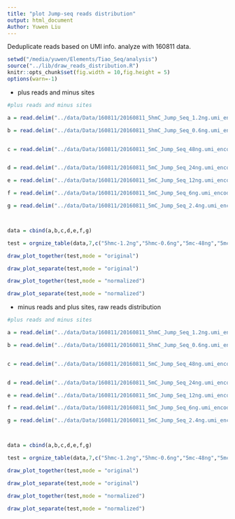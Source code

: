 ```yaml
---
title: "plot Jump-seq reads distribution"
output: html_document
Author: Yuwen Liu
---
```


Deduplicate reads based on UMI info. 
analyze with 160811 data. 


```r
setwd("/media/yuwen/Elements/Tiao_Seq/analysis")
source("../lib/draw_reads_distribution.R")
knitr::opts_chunk$set(fig.width = 10,fig.height = 5)
options(warn=-1)
```

\newpage
* plus reads and minus sites

```r
#plus reads and minus sites

a = read.delim("../data/Data/160811/20160811_5hmC_Jump_Seq_1.2ng.umi_encoded_adaptor_removed.sorted.dedup.bam.minus_sites_with_1_coverage.ave.perbase", header = FALSE, sep = "\t", stringsAsFactors = FALSE)

b = read.delim("../data/Data/160811/20160811_5hmC_Jump_Seq_0.6ng.umi_encoded_adaptor_removed.sorted.dedup.bam.minus_sites_with_1_coverage.ave.perbase", header = FALSE, sep = "\t", stringsAsFactors = FALSE)


c = read.delim("../data/Data/160811/20160811_5mC_Jump_Seq_48ng.umi_encoded_adaptor_removed.sorted.dedup.bam.minus_sites_with_1_coverage.ave.perbase", header = FALSE, sep = "\t", stringsAsFactors = FALSE)


d = read.delim("../data/Data/160811/20160811_5mC_Jump_Seq_24ng.umi_encoded_adaptor_removed.sorted.dedup.bam.minus_sites_with_1_coverage.ave.perbase", header = FALSE, sep = "\t", stringsAsFactors = FALSE)

e = read.delim("../data/Data/160811/20160811_5mC_Jump_Seq_12ng.umi_encoded_adaptor_removed.sorted.dedup.bam.minus_sites_with_1_coverage.ave.perbase", header = FALSE, sep = "\t", stringsAsFactors = FALSE)

f = read.delim("../data/Data/160811/20160811_5mC_Jump_Seq_6ng.umi_encoded_adaptor_removed.sorted.dedup.bam.minus_sites_with_1_coverage.ave.perbase", header = FALSE, sep = "\t", stringsAsFactors = FALSE)

g = read.delim("../data/Data/160811/20160811_5mC_Jump_Seq_2.4ng.umi_encoded_adaptor_removed.sorted.dedup.bam.minus_sites_with_1_coverage.ave.perbase", header = FALSE, sep = "\t", stringsAsFactors = FALSE)



data = cbind(a,b,c,d,e,f,g)

test = orgnize_table(data,7,c("5hmc-1.2ng","5hmc-0.6ng","5mc-48ng","5mc-24ng","5mc-12ng","5mc-6ng","5mc-2.4ng"),seq(-100,100,1))

```

```r
draw_plot_together(test,mode = "original")
```

```r
draw_plot_separate(test,mode = "original")
```

\newpage

```r
draw_plot_together(test,mode = "normalized")
```

```r
draw_plot_separate(test,mode = "normalized")
```

\newpage
* minus reads and plus sites, raw reads distribution

```r
#plus reads and minus sites

a = read.delim("../data/Data/160811/20160811_5hmC_Jump_Seq_1.2ng.umi_encoded_adaptor_removed.sorted.dedup.bam.plus_sites_with_1_coverage.ave.perbase", header = FALSE, sep = "\t", stringsAsFactors = FALSE)

b = read.delim("../data/Data/160811/20160811_5hmC_Jump_Seq_0.6ng.umi_encoded_adaptor_removed.sorted.dedup.bam.plus_sites_with_1_coverage.ave.perbase", header = FALSE, sep = "\t", stringsAsFactors = FALSE)


c = read.delim("../data/Data/160811/20160811_5mC_Jump_Seq_48ng.umi_encoded_adaptor_removed.sorted.dedup.bam.plus_sites_with_1_coverage.ave.perbase", header = FALSE, sep = "\t", stringsAsFactors = FALSE)


d = read.delim("../data/Data/160811/20160811_5mC_Jump_Seq_24ng.umi_encoded_adaptor_removed.sorted.dedup.bam.plus_sites_with_1_coverage.ave.perbase", header = FALSE, sep = "\t", stringsAsFactors = FALSE)

e = read.delim("../data/Data/160811/20160811_5mC_Jump_Seq_12ng.umi_encoded_adaptor_removed.sorted.dedup.bam.plus_sites_with_1_coverage.ave.perbase", header = FALSE, sep = "\t", stringsAsFactors = FALSE)

f = read.delim("../data/Data/160811/20160811_5mC_Jump_Seq_6ng.umi_encoded_adaptor_removed.sorted.dedup.bam.plus_sites_with_1_coverage.ave.perbase", header = FALSE, sep = "\t", stringsAsFactors = FALSE)

g = read.delim("../data/Data/160811/20160811_5mC_Jump_Seq_2.4ng.umi_encoded_adaptor_removed.sorted.dedup.bam.plus_sites_with_1_coverage.ave.perbase", header = FALSE, sep = "\t", stringsAsFactors = FALSE)



data = cbind(a,b,c,d,e,f,g)

test = orgnize_table(data,7,c("5hmc-1.2ng","5hmc-0.6ng","5mc-48ng","5mc-24ng","5mc-12ng","5mc-6ng","5mc-2.4ng"),seq(-100,100,1))

```

```r
draw_plot_together(test,mode = "original")
```

```r
draw_plot_separate(test,mode = "original")
```

\newpage

```r
draw_plot_together(test,mode = "normalized")
```

```r
draw_plot_separate(test,mode = "normalized")
```

